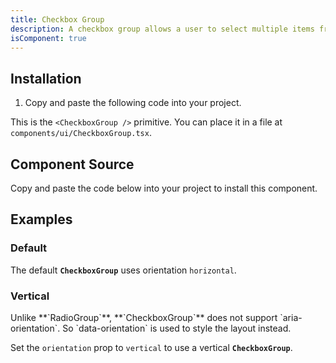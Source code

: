 ```yaml
---
title: Checkbox Group
description: A checkbox group allows a user to select multiple items from a list of options.
isComponent: true
---
```


## Installation

1. Copy and paste the following code into your project.

This is the `<CheckboxGroup />` primitive. You can place it in a file at `components/ui/CheckboxGroup.tsx`.

## Component Source

Copy and paste the code below into your project to install this component.

<ComponentSource src="../../packages/ui/src/CheckboxGroup.tsx" />

## Examples

### Default

The default **`CheckboxGroup`** uses orientation `horizontal`.

<ComponentExample name="CheckboxGroup" story="default" />

### Vertical

<Callout type="warning">
  Unlike **`RadioGroup`**, **`CheckboxGroup`** does not support
  `aria-orientation`. So `data-orientation` is used to style the layout instead.
</Callout>

Set the `orientation` prop to `vertical` to use a vertical **`CheckboxGroup`**.

<ComponentExample name="CheckboxGroup" story="vertical" />
